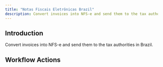 ```yaml
---
title: "Notas Fiscais Eletrônicas Brazil"
description: Convert invoices into NFS-e and send them to the tax authorities in Brazil.
---
```



## Introduction

Convert invoices into NFS-e and send them to the tax authorities in Brazil.


## Workflow Actions

<CardGroup cols={2}>
  <CardNfse1 />
  <CardNfse2 />
</CardGroup>
